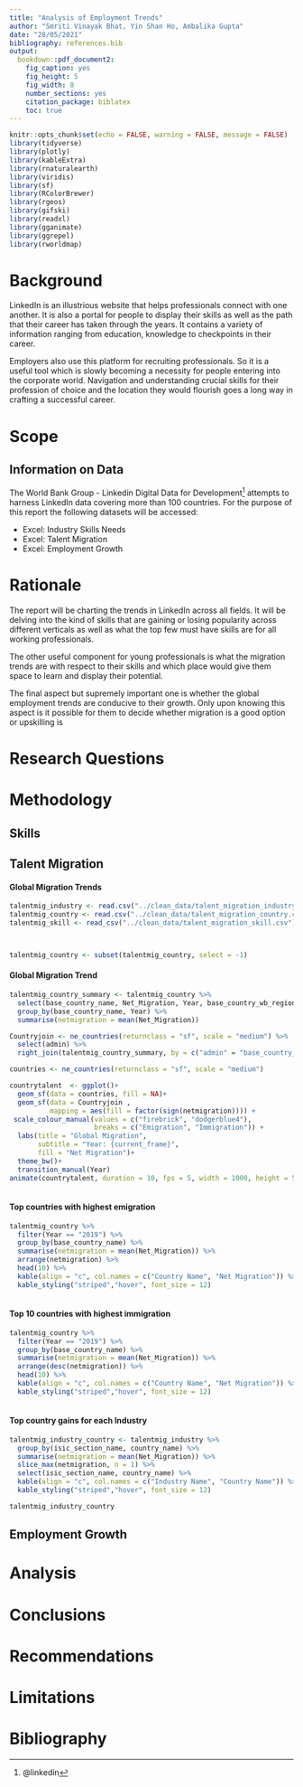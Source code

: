 ```yaml
---
title: "Analysis of Employment Trends"
author: "Smriti Vinayak Bhat, Yin Shan Ho, Ambalika Gupta"
date: "28/05/2021"
bibliography: references.bib
output:
  bookdown::pdf_document2:
    fig_caption: yes
    fig_height: 5
    fig_width: 8
    number_sections: yes
    citation_package: biblatex
    toc: true
---
```


```r
knitr::opts_chunk$set(echo = FALSE, warning = FALSE, message = FALSE)
library(tidyverse)
library(plotly)
library(kableExtra)
library(rnaturalearth)
library(viridis)
library(sf)
library(RColorBrewer)
library(rgeos)
library(gifski)
library(readxl)
library(gganimate)
library(ggrepel)
library(rworldmap)
```


# Background

LinkedIn is an illustrious website that helps professionals connect with one another. It is also a portal for people to display their skills as well as the path that their career has taken through the years. It contains a variety of information ranging from education, knowledge to checkpoints in their career.

Employers also use this platform for recruiting professionals. So it is a useful tool which is slowly becoming a necessity for people entering into the corporate world. Navigation and understanding crucial skills for their profession of choice and the location they would flourish goes a long way in crafting a successful career.


# Scope


## Information on Data

The World Bank Group - Linkedin Digital Data for Development^[@linkedin] attempts to harness LinkedIn data covering more than 100 countries. For the purpose of this report the following datasets will be accessed:

- Excel: Industry Skills Needs
- Excel: Talent Migration
- Excel: Employment Growth


# Rationale

The report will be charting the trends in LinkedIn across all fields. It will be delving into the kind of skills that are gaining or losing popularity across different verticals as well as what the top few must have skills are for all working professionals.

The other useful component for young professionals is what the migration trends are with respect to their skills and which place would give them space to learn and display their potential.

The final aspect but supremely important one is whether the global employment trends are conducive to their growth. Only upon knowing this aspect is it possible for them to decide whether migration is a good option or upskilling is 


# Research Questions


# Methodology


## Skills

## Talent Migration

#### Global Migration Trends


```r

talentmig_industry <- read.csv("../clean_data/talent_migration_industry.csv")
talentmig_country <- read.csv("../clean_data/talent_migration_country.csv")
talentmig_skill <- read_csv("../clean_data/talent_migration_skill.csv")



talentmig_country <- subset(talentmig_country, select = -1)

```


#### Global Migration Trend

```r
talentmig_country_summary <- talentmig_country %>% 
  select(base_country_name, Net_Migration, Year, base_country_wb_region, base_country_wb_income) %>%
  group_by(base_country_name, Year) %>% 
  summarise(netmigration = mean(Net_Migration))

Countryjoin <- ne_countries(returnclass = "sf", scale = "medium") %>%
  select(admin) %>% 
  right_join(talentmig_country_summary, by = c("admin" = "base_country_name")) 

countries <- ne_countries(returnclass = "sf", scale = "medium")

countrytalent  <- ggplot()+
  geom_sf(data = countries, fill = NA)+
  geom_sf(data = Countryjoin ,
          mapping = aes(fill = factor(sign(netmigration)))) +
 scale_colour_manual(values = c("firebrick", "dodgerblue4"),
                     breaks = c("Emigration", "Immigration")) +
  labs(title = "Global Migration",
       subtitle = "Year: {current_frame}",
       fill = "Net Migration")+
  theme_bw()+
  transition_manual(Year) 
animate(countrytalent, duration = 10, fps = 5, width = 1000, height = 500, renderer = gifski_renderer())
  
```

#### Top countries with highest emigration

```r

talentmig_country %>% 
  filter(Year == "2019") %>% 
  group_by(base_country_name) %>% 
  summarise(netmigration = mean(Net_Migration)) %>% 
  arrange(netmigration) %>% 
  head(10) %>% 
  kable(align = "c", col.names = c("Country Name", "Net Migration")) %>% 
  kable_styling("striped","hover", font_size = 12)
  
```


#### Top 10 countries with highest immigration

```r


talentmig_country %>% 
  filter(Year == "2019") %>% 
  group_by(base_country_name) %>% 
  summarise(netmigration = mean(Net_Migration)) %>% 
  arrange(desc(netmigration)) %>% 
  head(10) %>% 
  kable(align = "c", col.names = c("Country Name", "Net Migration")) %>% 
  kable_styling("striped","hover", font_size = 12)
  
```


#### Top country gains for each Industry

```r
talentmig_industry_country <- talentmig_industry %>% 
  group_by(isic_section_name, country_name) %>%
  summarise(netmigration = mean(Net_Migration)) %>%
  slice_max(netmigration, n = 1) %>% 
  select(isic_section_name, country_name) %>% 
  kable(align = "c", col.names = c("Industry Name", "Country Name")) %>% 
  kable_styling("striped","hover", font_size = 12)

talentmig_industry_country

```




## Employment Growth


# Analysis

# Conclusions

# Recommendations

# Limitations

# Bibliography

